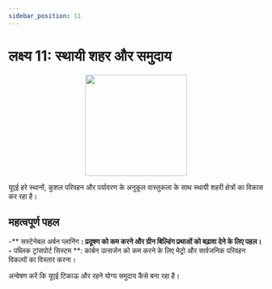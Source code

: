 ```yaml
---
sidebar_position: 11
---
```


# लक्ष्य 11: स्थायी शहर और समुदाय

<p align="center"><img src="https://www.un.org/sustainabledevelopment/wp-content/uploads/2019/08/E-Goal-11-1024x1024.png" width="200" height="200"/></p>

यूएई हरे स्थानों, कुशल परिवहन और पर्यावरण के अनुकूल वास्तुकला के साथ स्थायी शहरी क्षेत्रों का विकास कर रहा है।

## महत्वपूर्ण पहल

-** सस्टेनेबल अर्बन प्लानिंग **: प्रदूषण को कम करने और ग्रीन बिल्डिंग प्रथाओं को बढ़ावा देने के लिए पहल।
-** पब्लिक ट्रांसपोर्ट सिस्टम **: कार्बन उत्सर्जन को कम करने के लिए मेट्रो और सार्वजनिक परिवहन विकल्पों का विस्तार करना।

अन्वेषण करें कि यूएई टिकाऊ और रहने योग्य समुदाय कैसे बना रहा है।